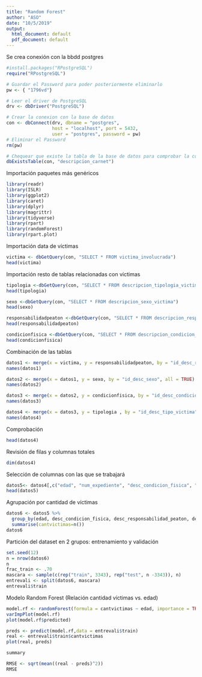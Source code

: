 ```yaml
---
title: "Random Forest"
author: "ASO"
date: "10/5/2019"
output:
  html_document: default
  pdf_document: default
---
```


Se crea conexión con la bbdd postgres
```r
#install.packages("RPostgreSQL")
require("RPostgreSQL")

# Guardar el Password para poder posteriormente eliminarlo
pw <- { "1796vd"}

# Leer el driver de PostgreSQL
drv <- dbDriver("PostgreSQL")

# Crear la conexion con la base de datos
con <- dbConnect(drv, dbname = "postgres",
                 host = "localhost", port = 5432,
                 user = "postgres", password = pw)
# Eliminar el Password
rm(pw) 

# Chequear que existe la tabla de la base de datos para comprobar la conexión
dbExistsTable(con, "descripcion_carnet")

```

Importación paquetes más genéricos
```r
library(readr)
library(ISLR)
library(ggplot2)
library(caret)
library(dplyr)
library(magrittr)
library(tidyverse)
library(rpart)
library(randomForest)
library(rpart.plot)
```

Importación data de víctimas
```r
victima <- dbGetQuery(con, "SELECT * FROM victima_involucrada")
head(victima)
```

Importación resto de tablas relacionadas con víctimas
```r
tipologia <-dbGetQuery(con, "SELECT * FROM descripcion_tipologia_victima")
head(tipologia)
```

```r
sexo <-dbGetQuery(con, "SELECT * FROM descripcion_sexo_victima")
head(sexo)
```

```r
responsabilidadpeaton <-dbGetQuery(con, "SELECT * FROM descripcion_responsabilidad_peaton")
head(responsabilidadpeaton)
```

```r
condicionfisica <-dbGetQuery(con, "SELECT * FROM descripcion_condicion_fisica_victima")
head(condicionfisica)
```



Combinación de las tablas

```r
datos1 <- merge(x = victima, y = responsabilidadpeaton, by = "id_desc_responsabilidad_peaton", all = TRUE)
names(datos1)
```

```r
datos2 <- merge(x = datos1, y = sexo, by = "id_desc_sexo", all = TRUE)
names(datos2)
```

```r
datos3 <- merge(x = datos2, y = condicionfisica, by = "id_desc_condicion_fisica", all = TRUE)
names(datos3)
```

```r
datos4 <- merge(x = datos3, y = tipologia , by = "id_desc_tipo_victima", all = TRUE)
names(datos4)
```

Comprobación

```r
head(datos4)
```

Revisión de filas y columnas totales
```r
dim(datos4)
```

Selección de columnas con las que se trabajará

```r
datos5<- datos4[,c("edad", "num_expediente", "desc_condicion_fisica", "desc_responsabilidad_peaton", "desc_sexo", "desc_tipologia")]
head(datos5)
```


Agrupación por cantidad de víctimas
```r
datos6 <- datos5 %>%
  group_by(edad, desc_condicion_fisica, desc_responsabilidad_peaton, desc_sexo, desc_tipologia) %>%
  summarise(cantvictimas=n())
datos6
```


Partición del dataset en 2 grupos: entrenamiento y validación 
```r
set.seed(12)
n = nrow(datos6) 
n
frac_train <- .70
mascara <- sample(c(rep("train", 3343), rep("test", n -3343)), n)
entrevali <- split(datos6, mascara)
entrevali$train
```

Modelo Random Forest (Relación cantidad víctimas vs. edad)
```r
model.rf <- randomForest(formula = cantvictimas ~ edad, importance = TRUE ,data = entrevali$train)
varImpPlot(model.rf)
plot(model.rf$predicted)
```

```r
preds <- predict(model.rf,data = entrevali$train)
real <- entrevali$train$cantvictimas
plot(real, preds)

summary 
```

```r
RMSE <- sqrt(mean((real - preds)^2))
RMSE
```




